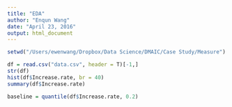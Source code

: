 ```yaml
---
title: "EDA"
author: "Enqun Wang"
date: "April 23, 2016"
output: html_document
---
```


```r
setwd("/Users/ewenwang/Dropbox/Data Science/DMAIC/Case Study/Measure")

df = read.csv("data.csv", header = T)[-1,]
str(df)
hist(df$Increase.rate, br = 40)
summary(df$Increase.rate)
```

```r
baseline = quantile(df$Increase.rate, 0.2)
```

